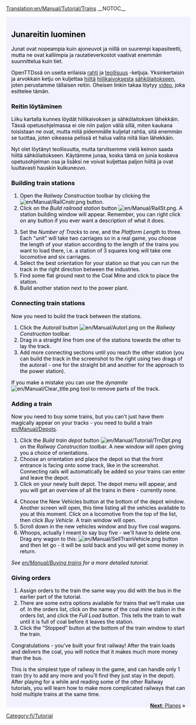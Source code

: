 [[Translation:en/Manual/Tutorial/Trains]]
{{en/Translation|origin= en/Manual/Tutorial/Trains
|from  = en
|to    = fi
|Percentage =5
}}
__NOTOC__
{{en/Tabs|5|3
|fi/Manual/Tutorial/Opetusohjelma|1. Aloittaminen<!--
-->|fi/Manual/Tutorial/Bussit|2. Linja-autot<!--
-->|fi/Manual/Tutorial/Junat|3. Junat<!--
-->|fi/Manual/Tutorial/Lentokoneet|4. Lentokoneet<!--
-->|fi/Manual/Tutorial/Yhteenveto|5. Yhteenveto}}
<div style="padding:.5em 1em 1em 1em; border-top:none; background-color:#f1f2fe; color:#000;">
{{fi/Manual/Tutorial/Tutorial}}
==Junareitin luominen==
Junat ovat nopeampia kuin ajoneuvot ja niillä on suurempi kapasiteetti, mutta ne ovat kalliimpia ja rautatieverkostot vaativat enemmän suunnittelua kuin tiet.

OpenTTDssä on useita erilaisia [[fi/Rahti|rahti]] ja [[fi/Teollisuus|teollisuus]] -ketjuja. Yksinkertaisin ja arvokkain ketju on kuljettaa [[fi/Hiili|hiiltä]] [[fi/Manual/Base Set/Industries/Hiilikaivos|hiilikaivoksesta]] [[fi/Sähkölaitos|sähkölaitokseen]], joten perustamme tällaisen reitin. Oheisen linkin takaa löytyy [http://www.cs.helsinki.fi/u/ihonkone/ottd_tut.ogg video], joka esittelee tämän.

===Reitin löytäminen===
Liiku kartalla kunnes löydät hiilikaivoksen ja sähkölaitoksen lähekkäin. Tässä opetusohjelmassa ei ole niin paljon väliä sillä, miten kaukana toisistaan ne ovat, mutta mitä pidemmälle kuljetat rahtia, sitä enemmän se tuottaa, joten oikeassa pelissä et halua valita niitä liian lähekkäin.

{{en/Phototable|[[File:en/Manual/Tutorial/Tutorial1.png|400px]]|Sähkölaitos ja sen lähellä oleva hiilikaivos|none}}

Nyt olet löytänyt teollisuutta, mutta tarvitsemme vielä keinon saada hiiltä sähkölaitokseen. Käytämme junaa, koska tämä on junia koskeva opetusohjelman osa ja lisäksi ne voivat kuljettaa paljon hiiltä ja ovat luultavasti hauskin kulkuneuvo.

===Building train stations===
{{en/Phototable|[[File:fi/Manual/Railroad Construction.png]]|Railway Construction toolbar.|none|6=:}}
#Open the ''Railway Construction'' toolbar by clicking the [[File:en/Manual/RailCnstr.png]] button.
#Click on the ''Build railroad station'' button [[File:en/Manual/RailSt.png]]. A station building window will appear. Remember, you can right click on any button if you ever want a description of what it does.
{{en/Phototable|[[File:fi/Manual/Stationgui.png]]|Train station selection window.|none|6=:}}
<ol start="3">
<li>Set the ''Number of Tracks'' to one, and the ''Platform Length'' to three. Each "unit" will take two carriages so in a real game, you choose the length of your station according to the length of the trains you want to load there, i.e. a station of 3 squares long will take one locomotive and six carriages.
<li>Select the best orientation for your station so that you can run the track in the right direction between the industries.
<li>Find some flat ground next to the Coal Mine and click to place the station. 
<li>Build another station next to the power plant.
</ol>
{{en/Phototable|[[File:en/Manual/Tutorial/Tutorial2.png|400px]]|Your stations next to industries.|none|6=:}}

===Connecting train stations===
Now you need to build the track between the stations. 

#Click the ''Autorail'' button [[File:en/Manual/Autorl.png]] on the ''Railway Construction'' toolbar.
#Drag in a straight line from one of the stations towards the other to lay the track.  
#Add more connecting sections until you reach the other station (you can build the track in the screenshot to the right using two drags of the autorail - one for the straight bit and another for the approach to the power station).
{{en/Phototable|[[File:en/Manual/Tutorial/Tutorial3.png|400px]]|Connected stations.|none|6=:}}

If you make a mistake you can use the ''dynamite'' [[File:en/Manual/Clear title.png]] tool to remove parts of the track.

===Adding a train===
Now you need to buy some trains, but you can't just have them magically appear on your tracks - you need to build a train [[en/Manual/Depots]].

#Click the ''Build train depot'' button [[File:en/Manual/Tutorial/TrnDpt.png]] on the ''Railway Construction'' toolbar. A new window will open giving you a choice of orientations. 
#Choose an orientation and place the depot so that the front entrance is facing onto some track, like in the screenshot. Connecting rails will automatically be added so your trains can enter and leave the depot.
#Click on your newly built depot. The depot menu will appear, and you will get an overview of all the trains in there - currently none.
{{en/Phototable|[[File:fi/Manual/Tutorial/Tutorial4.png|400px]]|The depot window|none|6=:}}
<ol start="4">
<li>Choose the New Vehicles button at the bottom of the depot window. Another screen will open, this time listing all the vehicles available to you at this moment. Click on a locomotive from the top of the list, then click ''Buy Vehicle''. A train window will open.
<li>Scroll down in the new vehicles window and buy five coal wagons.  
<li>Whoops, actually I meant to say buy five - we'll have to delete one. Drag any wagon to this: [[File:en/Manual/SellTrainVehicle.png]] button and then let go - it will be sold back and you will get some money in return.
</ol>
''See [[en/Manual/Buying trains]] for a more detailed tutorial.''

===Giving orders===
#Assign orders to the train the same way you did with the bus in the earlier part of the tutorial.
#There are some extra options available for trains that we'll make use of. In the orders list, click on the name of the coal mine station in the orders list, and click the ''Full Load'' button. This tells the train to wait until it is full of coal before it leaves the station.
#Click the "Stopped" button at the bottom of the train window to start the train.

Congratulations - you've built your first railway!  After the train loads and delivers the coal, you will notice that it makes much more money than the bus.

This is the simplest type of railway in the game, and can handle only 1 train (try to add any more and you'll find they just stay in the depot).  After playing for a while and reading some of the other Railway tutorials, you will learn how to make more complicated railways that can hold multiple trains at the same time.

<span style="float: right">[[en/Manual/Tutorial/Planes|'''Next''': Planes]] &raquo;</span>
</div>
[[Category:fi/Tutorial]]